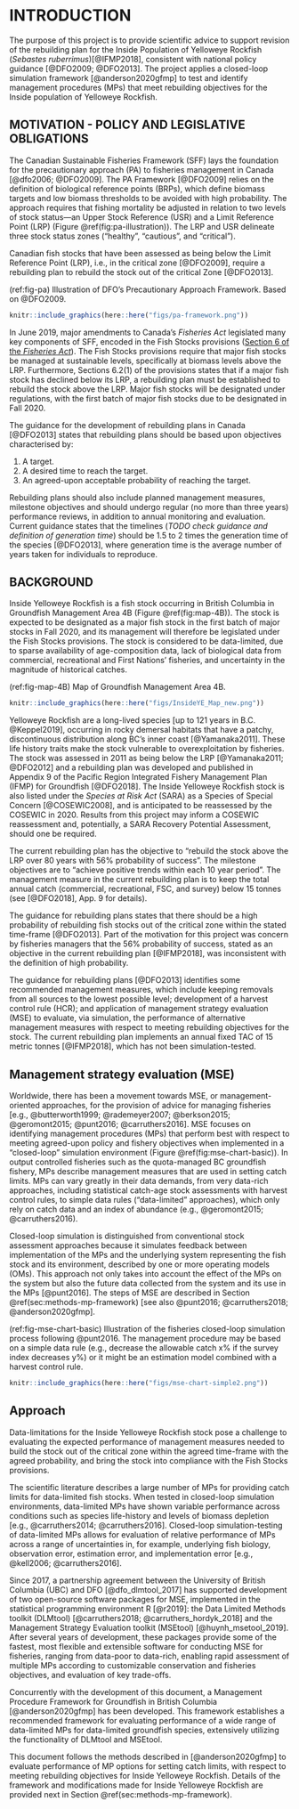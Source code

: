 
\clearpage

<!--TODO: import refs from mpframework-refs.bib to refs.bib. Remove duplicates. Avoid citation problems like using both DFO2009 and dfo2009 in the doc - these are seen as two different refs-->

# INTRODUCTION {#sec:introduction}

The purpose of this project is to provide scientific advice to support revision of the rebuilding plan  for the Inside Population of Yelloweye Rockfish (*Sebastes ruberrimus*)[@IFMP2018], consistent with national policy guidance [@DFO2009; @DFO2013]. 
The project applies a closed-loop simulation framework [@anderson2020gfmp] to test and identify management procedures (MPs) that meet rebuilding objectives for the Inside population of Yelloweye Rockfish.

## MOTIVATION - POLICY AND LEGISLATIVE OBLIGATIONS {#sec:introduction-motivation}

The Canadian Sustainable Fisheries Framework (SFF) lays the foundation for the precautionary approach (PA) to fisheries management in Canada [@dfo2006; @DFO2009].
The PA Framework [@DFO2009] relies on the definition of biological reference points (BRPs), which define biomass targets and low biomass thresholds to be avoided with high probability.
The approach requires that fishing mortality be adjusted in relation to two levels of stock status---an Upper Stock Reference (USR) and a Limit Reference Point (LRP) (Figure \@ref(fig:pa-illustration)). The LRP and USR delineate three stock status zones ("healthy", "cautious", and "critical").

Canadian fish stocks that have been assessed as being below the Limit Reference Point (LRP), i.e., in the critical zone [@DFO2009], require a rebuilding plan to rebuild the stock out of the critical Zone [@DFO2013].

(ref:fig-pa) Illustration of DFO's Precautionary Approach Framework. Based on @DFO2009.

```r
knitr::include_graphics(here::here("figs/pa-framework.png"))
```

In June 2019, major amendments to Canada's *Fisheries Act* legislated many key components of SFF, encoded in the Fish Stocks provisions ([Section 6 of the *Fisheries Act*](https://laws-lois.justice.gc.ca/eng/acts/f-14/page-3.html#h-1175547)).
The Fish Stocks provisions require that major fish stocks be managed at sustainable levels, specifically at biomass levels above the LRP.
Furthermore,  Sections 6.2(1) of the provisions states that if a major fish stock has declined below its LRP, a rebuilding plan must be established to rebuild the stock above the LRP.
Major fish stocks will be designated under regulations, with the first batch of major fish stocks due to be designated in Fall 2020.

The guidance for the development of rebuilding plans in Canada [@DFO2013] states that rebuilding plans should be based upon objectives characterised by:

1. A target.
2. A desired time to reach the target.
3. An agreed-upon acceptable probability of reaching the target.

Rebuilding plans should also include planned management measures, milestone objectives and should undergo regular (no more than three years) performance reviews, in addition to annual monitoring and evaluation. 
Current guidance states that the timelines (*TODO check guidance and definition of generation time*) should be 1.5 to 2 times the generation time of the species [@DFO2013], where generation time is the average number of years taken for individuals to reproduce.

## BACKGROUND {#sec:introduction-background}

Inside Yelloweye Rockfish is a fish stock occurring in British Columbia in Groundfish Management Area 4B (Figure \@ref(fig:map-4B)).
The stock is expected to be designated as a major fish stock in the first batch of major stocks in Fall 2020, and its management will therefore be legislated under the Fish Stocks provisions.
The stock is considered to be data-limited, due to sparse availability of age-composition data, lack of biological data from commercial, recreational and First Nations' fisheries, and uncertainty in the magnitude of historical catches.

<!--TODO:update caption to explain legend, acronyms etc-->

(ref:fig-map-4B) Map of Groundfish Management Area 4B.

```r
knitr::include_graphics(here::here("figs/InsideYE_Map_new.png"))
```

Yelloweye Rockfish are a long-lived species [up to 121 years in B.C. @Keppel2019], occurring in rocky demersal habitats that have a patchy, discontinuous distribution along BC's inner coast [@Yamanaka2011].
These life history traits make the stock vulnerable to overexploitation by fisheries.
The stock was assessed in 2011 as being below the LRP [@Yamanaka2011; @DFO2012] and a rebuilding plan was developed and published in Appendix 9 of the Pacific Region Integrated Fishery Management Plan (IFMP) for Groundfish [@DFO2018].
The Inside Yelloweye Rockfish stock is also listed under the *Species at Risk Act* (SARA) as a Species of Special Concern [@COSEWIC2008], and is anticipated to be reassessed by the COSEWIC in 2020.
Results from this project may inform a COSEWIC reassessment and, potentially, a SARA Recovery Potential Assessment, should one be required.

The current rebuilding plan has the objective to "rebuild the stock above the LRP over 80 years with 56% probability of success".
The milestone objectives are to "achieve positive trends within each 10 year period". The management measure in the current rebuilding plan is to keep the total annual catch (commercial, recreational, FSC, and survey) below 15 tonnes (see [@DFO2018], App. 9 for details).

The guidance for rebuilding plans states that there should be a high probability of rebuilding fish stocks out of the critical zone within the stated time-frame [@DFO2013].
Part of the motivation for this project was concern by fisheries managers that the  56% probability of success, stated as an objective in the current rebuilding plan [@IFMP2018], was inconsistent with the definition of high probability.

The guidance for rebuilding plans [@DFO2013] identifies some recommended management measures, which include keeping removals from all sources to the lowest possible level; development of a harvest control rule (HCR); and application of management strategy evaluation (MSE) to evaluate, via simulation, the performance of alternative management measures with respect to meeting rebuilding objectives for the stock.
The current rebuilding plan implements an annual fixed TAC of 15 metric tonnes [@IFMP2018], which has not been simulation-tested.

## Management strategy evaluation (MSE) {#sec:introduction-mse}

Worldwide, there has been a movement towards MSE, or management-oriented approaches, for the provision of advice for managing fisheries [e.g., @butterworth1999; @rademeyer2007; @berkson2015; @geromont2015; @punt2016; @carruthers2016].
MSE focuses on identifying management procedures (MPs) that perform best with respect to meeting agreed-upon policy and fishery objectives when implemented in a "closed-loop" simulation environment (Figure \@ref(fig:mse-chart-basic)).
In output controlled fisheries such as the quota-managed BC groundfish fishery, MPs describe management measures that are used in setting catch limits.
MPs can vary greatly in their data demands, from very data-rich approaches, including statistical catch-age stock assessments with harvest control rules, to simple data rules ("data-limited" approaches), which only rely on catch data and an index of abundance (e.g., @geromont2015; @carruthers2016).

Closed-loop simulation is distinguished from conventional stock assessment approaches because it simulates feedback between implementation of the MPs and the underlying system representing the fish stock and its environment, described by one or more operating models (OMs).
This approach not only takes into account the effect of the MPs on the system but also the future data collected from the system and its use in the MPs [@punt2016].
The steps of MSE are described in Section \@ref(sec:methods-mp-framework) [see also @punt2016; @carruthers2018; @anderson2020gfmp].

(ref:fig-mse-chart-basic) Illustration of the fisheries closed-loop simulation process following @punt2016. The management procedure may be based on a simple data rule (e.g., decrease the allowable catch x% if the survey index decreases y%) or it might be an estimation model combined with a harvest control rule.

```r
knitr::include_graphics(here::here("figs/mse-chart-simple2.png"))
```
 
## Approach {#sec:introduction-approach}

Data-limitations for the Inside Yelloweye Rockfish stock pose a challenge to evaluating the expected performance of management measures needed to build the stock out of the critical zone within the agreed time-frame with the agreed probability, and bring the stock into compliance with the Fish Stocks provisions.

<!--TODO: might want to modify the next two paragraphs lifted from MPF. Difficult to strike a balance between this being a standalone document and not being repetitive. Definitely the model documentation will live in MPF. Some of this background is needed here and it makes sense to use similar language. But could paraphrase a bit.-->

The scientific literature describes a large number of MPs for providing catch limits for data-limited fish stocks. When tested in closed-loop simulation environments, data-limited MPs have shown variable performance across conditions such as species life-history and levels of biomass depletion [e.g., @carruthers2014; @carruthers2016]. Closed-loop simulation-testing of data-limited MPs allows for evaluation of relative performance of MPs across a range of uncertainties in, for example, underlying fish biology, observation error, estimation error, and implementation error [e.g., @kell2006; @carruthers2016].

Since 2017, a partnership agreement between the University of British Columbia (UBC) and DFO [@dfo_dlmtool_2017] has supported development of two open-source software packages for MSE, implemented in the statistical programming environment R [@r2019]: the Data Limited Methods toolkit (DLMtool) [@carruthers2018; @carruthers_hordyk_2018] and the Management Strategy Evaluation toolkit (MSEtool) [@huynh_msetool_2019].
After several years of development, these packages provide some of the fastest, most flexible and extensible software for conducting MSE for fisheries, ranging from data-poor to data-rich, enabling rapid assessment of multiple MPs according to customizable conservation and fisheries objectives, and evaluation of key trade-offs.

Concurrently with the development of this document, a Management Procedure Framework for Groundfish in British Columbia [@anderson2020gfmp] has been developed.
This framework establishes a recommended framework for evaluating performance of a wide range of data-limited MPs for data-limited groundfish species, extensively utilizing the functionality of DLMtool and MSEtool.

This document follows the methods described in [@anderson2020gfmp] to evaluate performance of MP options for setting catch limits, with respect to meeting rebuilding objectives for Inside Yelloweye Rockfish.
Details of the framework and modifications made for Inside Yelloweye Rockfish are provided next in Section \@ref(sec:methods-mp-framework). 
